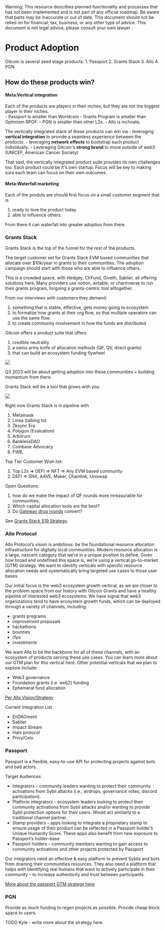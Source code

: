 
<Callout type="warning">
  Warning: This resource describes planned functionality and processes that has
  not been implemented and is not part of any official roadmap. Be aware that parts may be inaccurate or out of
  date.  This document should not be relied on for financial, tax, business, or any other type of advice.  This document is not legal advice, please consult your own lawyer .
</Callout>

# Product Adoption

Gitcoin is several seed stage products:
    1. Passport
    2. Grants Stack 
    3. Allo 
    4. PGN

## How do these products win?

#### Meta:Vertical integration

Each of the products are players in their niches, but they are not the biggest player in their niches.  
    - Passport is smaller than Worldcoin
    - Grants Program is smaller than Optimism RPGF.
    - PGN is smaller than other L2s.
    - Allo is inchoate.

The vertically integrated stack of these products can win via
    - leveraging **vertical integration** to provide a seamless experience between the products.
    - leveraging **network effects** to bootstrap each product individually.
    - Leveraging Gitcoin's **strong brand** to move outside of web3 (UNICEF, American Cancer Society)

That said, the vertically integrated product suite provides its own challenges too.  Each product could be it's own startup.  Focus will be key to making sure each team can focus on their own outcomes.

#### Meta:Waterfall marketing

Each of the produts are should first focus on a small customer segment that is 
1. ready to love the product today.
2. able to influence others.

From there it can waterfall into greater adoption from there.

### Grants Stack

Grants Stack is the top of the funnel for the rest of the products.

The target customer set for Grants Stack EVM based communities that allocate over $10k/year in grants to their communities.   The adoption campaign should start with those who are able to influence others.

This is a crowded space, with Hedgey, ClrFund, Giveth, Sablier, all offering solutions here.  Many providers use notion, airtable, or charmverse to run their grants program, forgoing a grants-centric tool alltogether.

From our interviews with customers they demand:
1. something that is stable, effective, gets money going to ecosystem
2. to formalize how grants at their org flow, so that multiple operators can use the same flow.
3. to create community involvement in how the funds are distributed

Gitcoin offers a product suite that offers
1. credible neutrality
2. a swiss army knife of allocation methods (QF, QV, direct grants)
3. that can build an ecosystem funding flywheel

[![](./img/flywheel.gif)](https://ncase.me/loopy/v1.1/?data=[[[1,356,222,0.16,%22funding%2520rounds%22,4],[2,440,357,0.16,%22dao%2520treasury%22,4],[4,558,226,0.16,%22ecosystem%2520growth%22,4]],[[2,1,94,1,0],[1,4,20,1,0],[4,2,8,1,0]],[[448,138,%22Ecosystem%2520Growth%2520Flywheel%22]],4%5D)

Q3 2023 will be about getting adoption into these communities + building momentum from there.

Grants Stack will be a tool that grows with you.

[![](./img/landexpand.png)]()

Right now Grants Stack is in pipeline with
1. Metamask
2. Linea (talking to)
2. Zksync Era
3. Polygon (Evaluation)
4. Arbitrum
5. BanklessDAO
6. Coinbase Advocacy
7. FWB,

Top Tier Customer Wish list:
1. Top L2s => DEFI => NFT => Any EVM based community
2. DEFI => SNX, AAVE, Maker, Chainlink, Uniswap

Open Questions:
1. how do we make the impact of QF rounds more mreasurable for communities.
2. Which capital allocation tools are the best?
3. Do [Gateway drug rounds](https://docs.google.com/document/d/1J3lKbG31_IyqdF-vYc3iRGq0tfR-PLz9EEDIMS1Rw0w/edit#heading=h.m4ucg5jddfxj) convert?

See [Grants Stack S19 Strategy](https://docs.google.com/document/d/1quyqzSr7jlkgglUlTp2mTydXeubi_rLZwA64GOVA19E/edit#heading=h.nkkmq9fvb2pj).

### Allo Protocol

Allo Protocol’s vision is ambitious: be the foundational resource allocation infrastructure for digitally local communities. Modern resource allocation is a large, nascent category that we’re in a unique position to define. Given how broad and undefined this space is, we’re using a vertical go-to-market (GTM) strategy. We want to identify verticals with specific resource allocation needs and systematically bring targeted use cases to those user bases.

Our initial focus is the web3 ecosystem growth vertical, as we are closer to the problem space from our history with Gitcoin Grants and have a healthy pipeline of interested web3 ecosystems. We have signal that web3 organizations tend to have ecosystem growth funds, which can be deployed through a variety of channels, including:
- grants programs
- improvement proposals
- hackathons
- bounties
- rfps
- investments

We want Allo to be the backbone for all of these channels, with an ecosystem of products serving these use cases. You can learn more about our GTM plan for this vertical here. Other potential verticals that we plan to explore include:
- Web3 governance
- Foundation grants (i.e. web2) funding
- Ephemeral fund allocation

[Per Allo Vision/Strategy](https://docs.google.com/document/d/18wwdBJhC6Ukgp-lZ_ecmL7_cim0YhdO6a6brylYlHhQ/edit)

Current Integration List
- EnDAOment
- Sablier
- Impact Stream
- Hats protocol
- Privy/Celo


### Passport

Passport is a flexible, easy-to-use API for protecting projects against bots and bad actors.

Target Audiences
- Integrators – community leaders wanting to protect their community activations from Sybil attacks (i.e., airdrops, governance votes, discord participation).
- Platform integrators – ecosystem leaders looking to protect their community activations from Sybil attacks and/or wanting to provide Sybil protection options for their users. Would act similarly to a traditional channel partner.
- Stamp providers – apps looking to integrate a proprietary stamp to ensure usage of their product can be reflected in a Passport-holder’s Unique Humanity Score. These apps also benefit from new exposure to Passport’s holder-base
- Passport holders – community members wanting to gain access to community activations and other projects protected by Passport

Our integrators need an effective & easy platform to prevent Sybils and bots from draining their communities resources. They also need a platform that helps with identifying real humans that want to actively participate in their community – to increase authenticity and trust between participants. 

[More about the passport GTM strategy here](https://docs.google.com/document/d/1_nxRjowoyeKV4AMusCDc35xbGeMOu3x1sy40P3pNQZc/edit)

### PGN

Provide as much funding to regen projects as possible.
Provide cheap block space to users.

TODO Kyle - write more about the strategy here.




